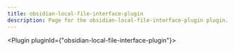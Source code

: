 ---
title: obsidian-local-file-interface-plugin
description: Page for the obsidian-local-file-interface-plugin plugin.
---


<Plugin pluginId={"obsidian-local-file-interface-plugin"}></Plugin>